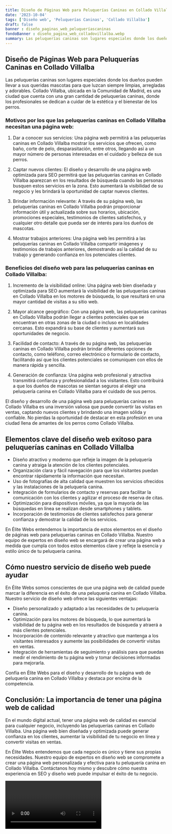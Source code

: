 ```yaml
---
title: Diseño de Páginas Web para Peluquerías Caninas en Collado Villalba
date: '2023-10-04'
tags: ['Diseño web', 'Peluquerías Caninas', 'Collado Villalba']
draft: false
banner : diseño_paginas_web_peluqueríascaninas
fondoBanner : diseño_pagina_web_colladovillalba.webp
summary: Las peluquerías caninas son lugares especiales donde los dueños pueden llevar a sus queridas mascotas para que luzcan siempre limpias, arregladas y adorables. Collado Villalba, ubicada en la Comunidad de Madrid, es una ciudad que cuenta con una gran cantidad de peluquerías caninas, donde los profesionales se dedican a cuidar de la estética y el bienestar de los perros.
---
```


## Diseño de Páginas Web para Peluquerías Caninas en Collado Villalba

Las peluquerías caninas son lugares especiales donde los dueños pueden llevar a sus queridas mascotas para que luzcan siempre limpias, arregladas y adorables. Collado Villalba, ubicada en la Comunidad de Madrid, es una ciudad que cuenta con una gran cantidad de peluquerías caninas, donde los profesionales se dedican a cuidar de la estética y el bienestar de los perros.

### Motivos por los que las peluquerías caninas en Collado Villalba necesitan una página web:

1. Dar a conocer sus servicios: Una página web permitirá a las peluquerías caninas en Collado Villalba mostrar los servicios que ofrecen, como baño, corte de pelo, desparasitación, entre otros, llegando así a un mayor número de personas interesadas en el cuidado y belleza de sus perros.

2. Captar nuevos clientes: El diseño y desarrollo de una página web optimizada para SEO permitirá que las peluquerías caninas en Collado Villalba aparezcan en los resultados de búsqueda cuando las personas busquen estos servicios en la zona. Esto aumentará la visibilidad de su negocio y les brindará la oportunidad de captar nuevos clientes.

3. Brindar información relevante: A través de su página web, las peluquerías caninas en Collado Villalba podrán proporcionar información útil y actualizada sobre sus horarios, ubicación, promociones especiales, testimonios de clientes satisfechos, y cualquier otro detalle que pueda ser de interés para los dueños de mascotas.

4. Mostrar trabajos anteriores: Una página web les permitirá a las peluquerías caninas en Collado Villalba compartir imágenes y testimonios de trabajos anteriores, demostrando así la calidad de su trabajo y generando confianza en los potenciales clientes.

### Beneficios del diseño web para las peluquerías caninas en Collado Villalba:

1. Incremento de la visibilidad online: Una página web bien diseñada y optimizada para SEO aumentará la visibilidad de las peluquerías caninas en Collado Villalba en los motores de búsqueda, lo que resultará en una mayor cantidad de visitas a su sitio web.

2. Mayor alcance geográfico: Con una página web, las peluquerías caninas en Collado Villalba podrán llegar a clientes potenciales que se encuentran en otras zonas de la ciudad o incluso en localidades cercanas. Esto expandirá su base de clientes y aumentará sus oportunidades de negocio.

3. Facilidad de contacto: A través de su página web, las peluquerías caninas en Collado Villalba podrán brindar diferentes opciones de contacto, como teléfono, correo electrónico o formulario de contacto, facilitando así que los clientes potenciales se comuniquen con ellos de manera rápida y sencilla.

4. Generación de confianza: Una página web profesional y atractiva transmitirá confianza y profesionalidad a los visitantes. Esto contribuirá a que los dueños de mascotas se sientan seguros al elegir una peluquería canina en Collado Villalba para el cuidado de sus perros.

El diseño y desarrollo de una página web para peluquerías caninas en Collado Villalba es una inversión valiosa que puede convertir las visitas en ventas, captando nuevos clientes y brindando una imagen sólida y confiable. No pierdas la oportunidad de destacar en esta profesión en una ciudad llena de amantes de los perros como Collado Villalba.

<GifSeo />

<Cta />

## Elementos clave del diseño web exitoso para peluquerías caninas en Collado Villalba

- Diseño atractivo y moderno que refleje la imagen de la peluquería canina y atraiga la atención de los clientes potenciales.
- Organización clara y fácil navegación para que los visitantes puedan encontrar rápidamente la información que necesitan.
- Uso de fotografías de alta calidad que muestren los servicios ofrecidos y las instalaciones de la peluquería canina.
- Integración de formularios de contacto y reservas para facilitar la comunicación con los clientes y agilizar el proceso de reserva de citas.
- Optimización para dispositivos móviles, ya que la mayoría de las búsquedas en línea se realizan desde smartphones y tablets.
- Incorporación de testimonios de clientes satisfechos para generar confianza y demostrar la calidad de los servicios.

En Élite Webs entendemos la importancia de estos elementos en el diseño de páginas web para peluquerías caninas en Collado Villalba. Nuestro equipo de expertos en diseño web se encargará de crear una página web a medida que cumpla con todos estos elementos clave y refleje la esencia y estilo único de tu peluquería canina.

## Cómo nuestro servicio de diseño web puede ayudar

En Élite Webs somos conscientes de que una página web de calidad puede marcar la diferencia en el éxito de una peluquería canina en Collado Villalba. Nuestro servicio de diseño web ofrece las siguientes ventajas:

- Diseño personalizado y adaptado a las necesidades de tu peluquería canina.
- Optimización para los motores de búsqueda, lo que aumentará la visibilidad de tu página web en los resultados de búsqueda y atraerá a más clientes potenciales.
- Incorporación de contenido relevante y atractivo que mantenga a los visitantes interesados y aumente las posibilidades de convertir visitas en ventas.
- Integración de herramientas de seguimiento y análisis para que puedas medir el rendimiento de tu página web y tomar decisiones informadas para mejorarla.

Confía en Élite Webs para el diseño y desarrollo de tu página web de peluquería canina en Collado Villalba y destaca por encima de la competencia.

## Conclusión: La importancia de tener una página web de calidad

En el mundo digital actual, tener una página web de calidad es esencial para cualquier negocio, incluyendo las peluquerías caninas en Collado Villalba. Una página web bien diseñada y optimizada puede generar confianza en los clientes, aumentar la visibilidad de tu negocio en línea y convertir visitas en ventas.

En Élite Webs entendemos que cada negocio es único y tiene sus propias necesidades. Nuestro equipo de expertos en diseño web se compromete a crear una página web personalizada y efectiva para tu peluquería canina en Collado Villalba. Contáctanos hoy mismo y descubre cómo nuestra experiencia en SEO y diseño web puede impulsar el éxito de tu negocio.

<Video />

<CtaBot job='Peluquerías Caninas' city='Collado Villalba'/>

<Gmaps query='Collado Villalba+españa+maps' />